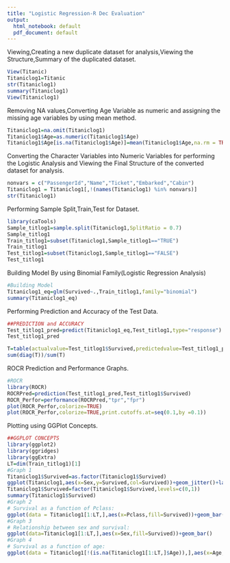 ```yaml
---
title: "Logistic Regression-R Dec Evaluation"
output:
  html_notebook: default
  pdf_document: default
---
```

Viewing,Creating a new duplicate dataset for analysis,Viewing the Structure,Summary of the duplicated dataset.
```r
View(Titanic)
Titaniclog1=Titanic
str(Titaniclog1)
summary(Titaniclog1)
View(Titaniclog1)
```

Removing NA values,Converting Age Variable as numeric and assigning the missing age variables by using mean method.
```r
Titaniclog1=na.omit(Titaniclog1)
Titaniclog1$Age=as.numeric(Titaniclog1$Age) 
Titaniclog1$Age[is.na(Titaniclog1$Age)]=mean(Titaniclog1$Age,na.rm = TRUE)
```

Converting the Character Variables into Numeric Variables for performing the Logistic Analysis and Viewing the Final Structure of the converted dataset for analysis.
```r
nonvars = c("PassengerId","Name","Ticket","Embarked","Cabin")
Titaniclog1 = Titaniclog1[,!(names(Titaniclog1) %in% nonvars)]
str(Titaniclog1)
```

Performing Sample Split,Train,Test for Dataset.
```r
library(caTools)
Sample_titlog1=sample.split(Titaniclog1,SplitRatio = 0.7)
Sample_titlog1
Train_titlog1=subset(Titaniclog1,Sample_titlog1=="TRUE")
Train_titlog1
Test_titlog1=subset(Titaniclog1,Sample_titlog1=="FALSE")
Test_titlog1
```
Building Model By using Binomial Family(Logistic Regression Analysis)
```r
#Building Model
Titaniclog1_eq=glm(Survived~.,Train_titlog1,family="binomial")
summary(Titaniclog1_eq)

```
Performing Prediction and Accuracy of the Test Data.
```r
##PREDICTION and ACCURACY
Test_titlog1_pred=predict(Titaniclog1_eq,Test_titlog1,type="response")
Test_titlog1_pred

T=table(actualvalue=Test_titlog1$Survived,predictedvalue=Test_titlog1_pred>0.62)
sum(diag(T))/sum(T)
```
ROCR Prediction and Performance Graphs.
```r
#ROCR
library(ROCR)
ROCRPred=prediction(Test_titlog1_pred,Test_titlog1$Survived)
ROCR_Perfor=performance(ROCRPred,"tpr","fpr")
plot(ROCR_Perfor,colorize=TRUE)
plot(ROCR_Perfor,colorize=TRUE,print.cutoffs.at=seq(0.1,by =0.1))

```

Plotting using GGPlot Concepts.
```r
##GGPLOT CONCEPTS
library(ggplot2)
library(ggridges)
library(ggExtra)
LT=dim(Train_titlog1)[1]
#Graph 1
Titaniclog1$Survived=as.factor(Titaniclog1$Survived)
ggplot(Titaniclog1,aes(x=Sex,y=Survived,col=Survived))+geom_jitter()+labs(title = "SURVIVAL ANALYSIS BETWEEN MALE AND FEMALE")
Titaniclog1$Survived=factor(Titaniclog1$Survived,levels=c(0,1))
summary(Titaniclog1$Survived)
#Graph 2
# Survival as a function of Pclass:
ggplot(data = Titaniclog1[1:LT,],aes(x=Pclass,fill=Survived))+geom_bar(position="fill")+ylab("Frequency")
#Graph 3
# Relationship between sex and survival:
ggplot(data=Titaniclog1[1:LT,],aes(x=Sex,fill=Survived))+geom_bar()
#Graph 4
# Survival as a function of age:
ggplot(data = Titaniclog1[!(is.na(Titaniclog1[1:LT,]$Age)),],aes(x=Age,fill=Survived))+geom_histogram(binwidth =3)

```

